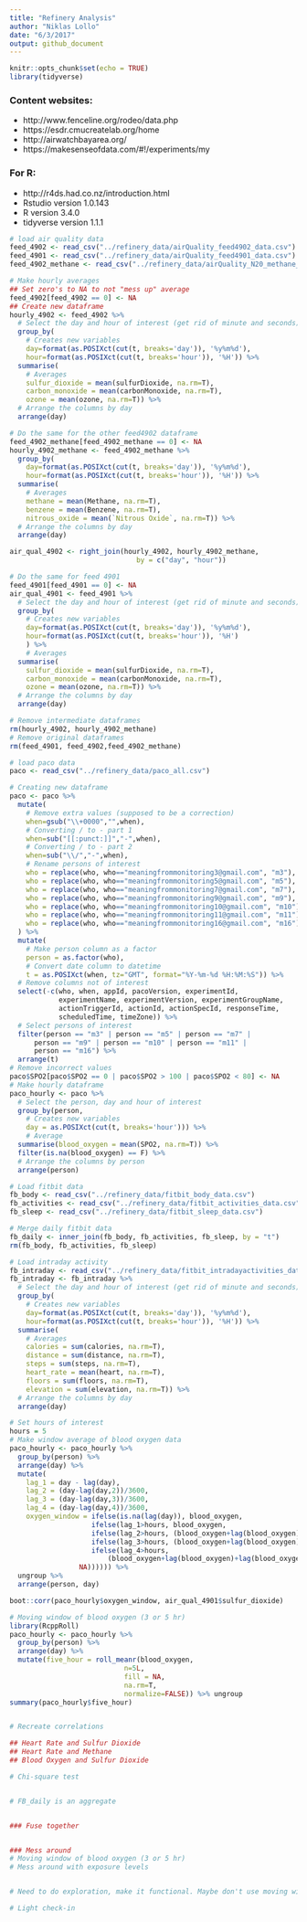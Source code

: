 ```yaml
---
title: "Refinery Analysis"
author: "Niklas Lollo"
date: "6/3/2017"
output: github_document
---
```


```r
knitr::opts_chunk$set(echo = TRUE)
library(tidyverse)
```

### Content websites:
+ http://www.fenceline.org/rodeo/data.php
+ https://esdr.cmucreatelab.org/home
+ http://airwatchbayarea.org/
+ https://makesenseofdata.com/#!/experiments/my

### For R:
+ http://r4ds.had.co.nz/introduction.html
+ Rstudio version 1.0.143
+ R version 3.4.0
+ tidyverse version 1.1.1

```r
# load air quality data
feed_4902 <- read_csv("../refinery_data/airQuality_feed4902_data.csv")
feed_4901 <- read_csv("../refinery_data/airQuality_feed4901_data.csv")
feed_4902_methane <- read_csv("../refinery_data/airQuality_N20_methane_4902_data.csv")

# Make hourly averages
## Set zero's to NA to not "mess up" average
feed_4902[feed_4902 == 0] <- NA
## Create new dataframe
hourly_4902 <- feed_4902 %>%
  # Select the day and hour of interest (get rid of minute and seconds)
  group_by(
    # Creates new variables
    day=format(as.POSIXct(cut(t, breaks='day')), '%y%m%d'),
    hour=format(as.POSIXct(cut(t, breaks='hour')), '%H')) %>%
  summarise(
    # Averages
    sulfur_dioxide = mean(sulfurDioxide, na.rm=T),
    carbon_monoxide = mean(carbonMonoxide, na.rm=T),
    ozone = mean(ozone, na.rm=T)) %>%
  # Arrange the columns by day
  arrange(day)

# Do the same for the other feed4902 dataframe
feed_4902_methane[feed_4902_methane == 0] <- NA
hourly_4902_methane <- feed_4902_methane %>%
  group_by(
    day=format(as.POSIXct(cut(t, breaks='day')), '%y%m%d'),
    hour=format(as.POSIXct(cut(t, breaks='hour')), '%H')) %>%
  summarise(
    # Averages
    methane = mean(Methane, na.rm=T),
    benzene = mean(Benzene, na.rm=T),
    nitrous_oxide = mean(`Nitrous Oxide`, na.rm=T)) %>%
  # Arrange the columns by day
  arrange(day)

air_qual_4902 <- right_join(hourly_4902, hourly_4902_methane, 
                               by = c("day", "hour"))

# Do the same for feed 4901
feed_4901[feed_4901 == 0] <- NA
air_qual_4901 <- feed_4901 %>%
  # Select the day and hour of interest (get rid of minute and seconds)
  group_by(
    # Creates new variables
    day=format(as.POSIXct(cut(t, breaks='day')), '%y%m%d'),
    hour=format(as.POSIXct(cut(t, breaks='hour')), '%H')
    ) %>%
    # Averages
  summarise(
    sulfur_dioxide = mean(sulfurDioxide, na.rm=T),
    carbon_monoxide = mean(carbonMonoxide, na.rm=T),
    ozone = mean(ozone, na.rm=T)) %>%
  # Arrange the columns by day
  arrange(day)

# Remove intermediate dataframes
rm(hourly_4902, hourly_4902_methane)
# Remove original dataframes
rm(feed_4901, feed_4902,feed_4902_methane)
```

```r
# load paco data
paco <- read_csv("../refinery_data/paco_all.csv")

# Creating new dataframe
paco <- paco %>%
  mutate(
    # Remove extra values (supposed to be a correction)
    when=gsub("\\+0000","",when),
    # Converting / to - part 1
    when=sub("[[:punct:]]","-",when),
    # Converting / to - part 2
    when=sub("\\/","-",when),
    # Rename persons of interest
    who = replace(who, who=="meaningfrommonitoring3@gmail.com", "m3"),
    who = replace(who, who=="meaningfrommonitoring5@gmail.com", "m5"),
    who = replace(who, who=="meaningfrommonitoring7@gmail.com", "m7"),
    who = replace(who, who=="meaningfrommonitoring9@gmail.com", "m9"),
    who = replace(who, who=="meaningfrommonitoring10@gmail.com", "m10"),
    who = replace(who, who=="meaningfrommonitoring11@gmail.com", "m11"),
    who = replace(who, who=="meaningfrommonitoring16@gmail.com", "m16")
  ) %>%
  mutate(
    # Make person column as a factor
    person = as.factor(who),
    # Convert date column to datetime
    t = as.POSIXct(when, tz="GMT", format="%Y-%m-%d %H:%M:%S")) %>%
  # Remove columns not of interest
  select(-c(who, when, appId, pacoVersion, experimentId,
            experimentName, experimentVersion, experimentGroupName,
            actionTriggerId, actionId, actionSpecId, responseTime,
            scheduledTime, timeZone)) %>%
  # Select persons of interest 
  filter(person == "m3" | person == "m5" | person == "m7" |
      person == "m9" | person == "m10" | person == "m11" |
      person == "m16") %>% 
  arrange(t)
# Remove incorrect values
paco$SPO2[paco$SPO2 == 0 | paco$SPO2 > 100 | paco$SPO2 < 80] <- NA
# Make hourly dataframe
paco_hourly <- paco %>%
  # Select the person, day and hour of interest
  group_by(person,
    # Creates new variables
    day = as.POSIXct(cut(t, breaks='hour'))) %>%
    # Average
  summarise(blood_oxygen = mean(SPO2, na.rm=T)) %>%
  filter(is.na(blood_oxygen) == F) %>%
  # Arrange the columns by person
  arrange(person)
```

```r
# Load fitbit data
fb_body <- read_csv("../refinery_data/fitbit_body_data.csv")
fb_activities <- read_csv("../refinery_data/fitbit_activities_data.csv")
fb_sleep <- read_csv("../refinery_data/fitbit_sleep_data.csv")

# Merge daily fitbit data
fb_daily <- inner_join(fb_body, fb_activities, fb_sleep, by = "t")
rm(fb_body, fb_activities, fb_sleep)

# Load intraday activity
fb_intraday <- read_csv("../refinery_data/fitbit_intradayactivities_data.csv")
fb_intraday <- fb_intraday %>%
  # Select the day and hour of interest (get rid of minute and seconds)
  group_by(
    # Creates new variables
    day=format(as.POSIXct(cut(t, breaks='day')), '%y%m%d'),
    hour=format(as.POSIXct(cut(t, breaks='hour')), '%H')) %>%
  summarise(
    # Averages
    calories = sum(calories, na.rm=T),
    distance = sum(distance, na.rm=T),
    steps = sum(steps, na.rm=T),
    heart_rate = mean(heart, na.rm=T),
    floors = sum(floors, na.rm=T),
    elevation = sum(elevation, na.rm=T)) %>%
  # Arrange the columns by day
  arrange(day)
```

```r
# Set hours of interest
hours = 5
# Make window average of blood oxygen data
paco_hourly <- paco_hourly %>%
  group_by(person) %>% 
  arrange(day) %>%
  mutate(
    lag_1 = day - lag(day),
    lag_2 = (day-lag(day,2))/3600,
    lag_3 = (day-lag(day,3))/3600,
    lag_4 = (day-lag(day,4))/3600,
    oxygen_window = ifelse(is.na(lag(day)), blood_oxygen,
                    ifelse(lag_1>hours, blood_oxygen,
                    ifelse(lag_2>hours, (blood_oxygen+lag(blood_oxygen))/2,
                    ifelse(lag_3>hours, (blood_oxygen+lag(blood_oxygen)+lag(blood_oxygen,2))/3,
                    ifelse(lag_4>hours, 
                        (blood_oxygen+lag(blood_oxygen)+lag(blood_oxygen,2)+lag(blood_oxygen,3))/4,
                 NA)))))) %>% 
  ungroup %>% 
  arrange(person, day)

boot::corr(paco_hourly$oxygen_window, air_qual_4901$sulfur_dioxide)
```


```r
# Moving window of blood oxygen (3 or 5 hr)
library(RcppRoll)
paco_hourly <- paco_hourly %>% 
  group_by(person) %>% 
  arrange(day) %>%
  mutate(five_hour = roll_meanr(blood_oxygen,
                            n=5L,
                            fill = NA,
                            na.rm=T,
                            normalize=FALSE)) %>% ungroup
summary(paco_hourly$five_hour)


# Recreate correlations

## Heart Rate and Sulfur Dioxide
## Heart Rate and Methane
## Blood Oxygen and Sulfur Dioxide

# Chi-square test


# FB_daily is an aggregate


### Fuse together


### Mess around
# Moving window of blood oxygen (3 or 5 hr)
# Mess around with exposure levels


# Need to do exploration, make it functional. Maybe don't use moving windows. 

# Light check-in
```

